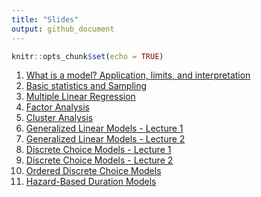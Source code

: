 ```yaml
---
title: "Slides"
output: github_document
---
```


```r
knitr::opts_chunk$set(echo = TRUE)
```


1. [What is a model? Application, limits, and interpretation](https://github.com/U-Shift/Transport-Demand-Modelling/releases/download/2020.1/class_1.pdf)
2. [Basic statistics and Sampling](https://github.com/U-Shift/Transport-Demand-Modelling/releases/download/2020.1/class_2.pdf)
3. [Multiple Linear Regression](https://github.com/U-Shift/Transport-Demand-Modelling/releases/download/2020.1/class_3.pdf)
4. [Factor Analysis](https://github.com/U-Shift/Transport-Demand-Modelling/releases/download/2020.1/class_4.pdf.pdf)
5. [Cluster Analysis](https://github.com/U-Shift/Transport-Demand-Modelling/releases/download/2020.1/class_5.pdf)
6. [Generalized Linear Models - Lecture 1](https://github.com/U-Shift/Transport-Demand-Modelling/releases/download/2020.1/class_6.pdf)
7. [Generalized Linear Models - Lecture 2](https://github.com/U-Shift/Transport-Demand-Modelling/releases/download/2020.1/class_7.pdf)
8. [Discrete Choice Models - Lecture 1](https://github.com/U-Shift/Transport-Demand-Modelling/releases/download/2020.1/class_8.pdf)
9. [Discrete Choice Models - Lecture 2](https://github.com/U-Shift/Transport-Demand-Modelling/releases/download/2020.1/class_9.pdf)
10. [Ordered Discrete Choice Models](https://github.com/U-Shift/Transport-Demand-Modelling/releases/download/2020.1/class_10.pdf)
11. [Hazard-Based Duration Models](https://github.com/U-Shift/Transport-Demand-Modelling/releases/download/2020.1/class_11.pdf)
